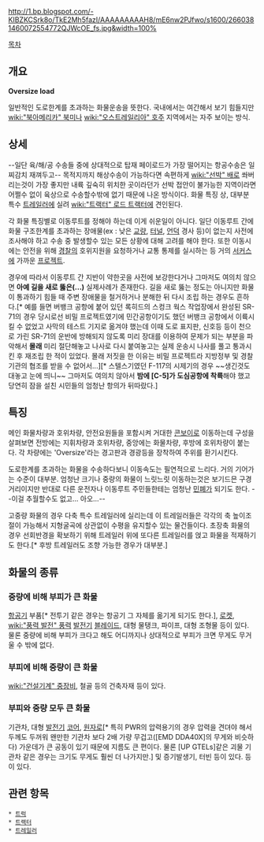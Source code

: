 http://1.bp.blogspot.com/-KIBZKCSrk8o/TkE2Mh5fazI/AAAAAAAAAH8/mE6nw2PJfwo/s1600/2660381460072554772QJWcOE_fs.jpg&width=100%

{{{#!html
<iframe width="600" height="450" src="//www.youtube.com/embed/YvJPXMRn_pw?rel=0" frameborder="0" allowfullscreen></iframe>
}}}

[[목차]]
== 개요 ==
'''Oversize load'''

일반적인 도로한계를 초과하는 화물운송을 뜻한다. 국내에서는 여간해서 보기 힘들지만 [[wiki:"북아메리카" 북미]]나 [[wiki:"오스트레일리아" 호주]] 지역에서는 자주 보이는 방식.

== 상세 ==
--일단 육/해/공 수송들 중에 상대적으로 탑재 페이로드가 가장 떨어지는 항공수송은 일찌감치 재껴두고-- 목적지까지 해상수송이 가능하다면 속편하게 [[wiki:"선박" 배]]로 쏴버리는것이 가장 좋지만 내륙 깊숙히 위치한 곳이라던가 선박 접안이 불가능한 지역이라면 어쩔수 없이 육상으로 수송할수밖에 없기 때문에 나온 방식이다. 화물 특징 상, 대부분 특수 [[트레일러]]에 실려 [[wiki:"트랙터" 로드 트랙터]]에 견인된다.

각 화물 특징별로 이동루트를 정해야 하는데 이게 쉬운일이 아니다. 일단 이동루트 간에 화물 구조한계를 초과하는 장애물(ex : 낮은 [[교량]], [[터널]], [[언덕]] 경사 등)이 없는지 사전에 조사해야 하고 수송 중 발생할수 있는 모든 상황에 대해 고려를 해야 한다. 또한 이동시에는 안전을 위해 [[경찰]]의 호위지원을 요청하거나 교통 통제를 실시하는 등 거의 [[서커스]]에 가까운 [[프로젝트]].

경우에 따라서 이동루트 간 지반이 약한곳을 사전에 보강한다거나 그마저도 여의치 않으면 '''아예 길을 새로 뚫은(...)''' 실제사례가 존재한다. 길을 새로 뚫는 정도는 아니지만 화물이 통과하기 힘들 때 주변 장애물을 철거하거나 분해한 뒤 다시 조립 하는 경우도 흔하다.[* 예를 들면 버뱅크 공항에 붙어 있던 록히드의 스컹크 웍스 작업장에서 완성된 SR-71의 경우 당시로선 비밀 프로젝트였기에 민간공항이기도 했던 버뱅크 공항에서 이륙시킬 수 없었고 사막의 테스트 기지로 옮겨야 했는데 이때 도로 표지판, 신호등 등이 천으로 가린 SR-71의 운반에 방해되지 않도록 미리 장대를 이용하여 문제가 되는 부분을 파악해서 '''몰래''' 미리 절단해놓고 나사로 다시 붙여놓고는 실제 운송시 나사를 풀고 통과시킨 후 재조립 한 적이 있었다. 몰래 저짓을 한 이유는 비밀 프로젝트라 지방정부 및 경찰기관의 협조를 받을 수 없어서...][* 스텔스기였던 F-117의 시제기의 경우 ~~생긴것도 대놓고 눈에 띄니~~ 그마저도 여의치 않아서 '''밤에 [C-5]가 도심공항에 착륙'''해야 했고 당연히 잠을 설친 시민들의 엄청난 항의가 뒤따랐다.]

== 특징 ==
메인 화물차량과 호위차량, 안전요원들을 포함시켜 거대한 [[콘보이]]로 이동하는데 구성을 살펴보면 전방에는 지휘차량과 호위차량, 중앙에는 화물차량, 후방에 호위차량이 붙는다. 각 차량에는 'Oversize'라는 경고판과 경광등을 장착하여 주위를 환기시킨다.

도로한계를 초과하는 화물을 수송하다보니 이동속도는 필연적으로 느리다. 거의 기어가는 수준이 대부분. 엄청난 크기나 중량의 화물이 느릿느릿 이동하는것은 보기드믄 구경거리이지만 반대로 다른 운전자나 이동루트 주민들한테는 엄청난 [[민폐]]가 되기도 한다. --이걸 추월할수도 없고... 아오...--

고중량 화물의 경우 다축 특수 트레일러에 실리는데 이 트레일러들은 각각의 축 높이조절이 가능해서 지형굴곡에 상관없이 수평을 유지할수 있는 물건들이다. 초장축 화물의 경우 선회반경을 확보하기 위해 트레일러 위에 또다른 트레일러를 얹고 화물을 적재하기도 한다.[* 후방 트레일러도 조향 가능한 경우가 대부분.]

== 화물의 종류 ==
=== 중량에 비해 부피가 큰 화물 ===
{{{#!html
<iframe width="600" height="450" src="//www.youtube.com/embed/niIXkWU5vlY?rel=0" frameborder="0" allowfullscreen></iframe>
}}}

[[항공기]] 부품[* 전투기 같은 경우는 항공기 그 자체를 옮기게 되기도 한다.], [[로켓]], [[wiki:"풍력 발전" 풍력]] [[발전기]] [[블레이드]], 대형 물탱크, 파이프, 대형 조형물 등이 있다.
물론 중량에 비해 부피가 크다고 해도 어디까지나 상대적으로 부피가 크면 무게도 무거울 수 밖에 없다.

=== 부피에 비해 중량이 큰 화물 ===
[[wiki:"건설기계" 중장비]], 철골 등의 건축자재 등이 있다.

=== 부피와 중량 모두 큰 화물 ===
{{{#!html
<iframe width="600" height="338" src="//www.youtube.com/embed/3PH0idBnJj4?rel=0" frameborder="0" allowfullscreen></iframe>
}}}

기관차, 대형 [[발전기]] [[코어]], [[원자로]][* 특히 PWR의 압력용기의 경우 압력을 견뎌야 해서 두께도 두꺼워 왠만한 기관차 보다 2배 가량 무겁고([EMD DDA40X]의 무게와 비슷하다) 가운데가 큰 공동이 있기 때문에 지름도 큰 편이다. 물론 [UP GTELs]같은 괴물 기관차 같은 경우는 크기도 무게도 훨씬 더 나가지만.] 및 증기발생기, 터빈 등이 있다.
등이 있다.

== 관련 항목 ==
 * [[트럭]]
 * [[트랙터]]
 * [[트레일러]]
